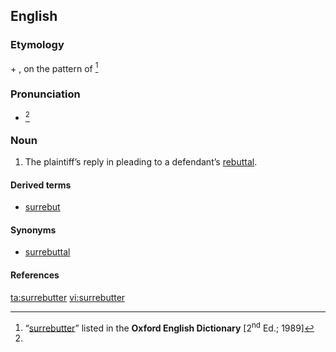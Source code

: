 {{also|rebutter}}
==English==

===Etymology===
{{term|sur-|lang=en}} + {{term|rebutter|lang=en}}, on the pattern of {{term|surrejoinder|lang=en}}<ref name="OED">“[http://dictionary.oed.com/cgi/entry/50243418?single=1&query_type=word&queryword=surrebutter&first=1&max_to_show=10 surrebutter]” listed in the '''Oxford English Dictionary''' [2<sup>nd</sup> Ed.; 1989]</ref>

===Pronunciation===
* {{a|RP}} {{IPA|/sʌɹɪˈbʌtɚ/}}<ref name="OED"/>

===Noun===
{{en-noun}}

# {{context|legal|lang=en}} The plaintiff’s reply in pleading to a defendant’s [[rebuttal]].

====Derived terms====
* [[surrebut]] {{qualifier|noun and verb}}

====Synonyms====
* [[surrebuttal]]

====References====
<references/>

[[ta:surrebutter]]
[[vi:surrebutter]]